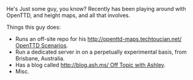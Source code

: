 {{en/Archive/Community/Users/Userbox Scenarios Team}}


He's Just some guy, you know? Recently has been playing around with OpenTTD, and height maps, and all that involves.

Things this guy does:
* Runs an off-site repo for his [[http://openttd-maps.techtoucian.net/ OpenTTD Scenarios]]. 
* Run a dedicated server in on a perpetually experimental basis, from Brisbane, Australia.
* Has a blog called [[http://blog.ash.ms/ Off Topic with Ashley]].
* Misc.